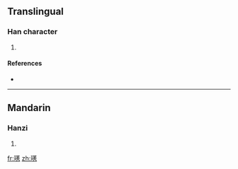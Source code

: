 ==Translingual==

===Han character===
{{Han char|rn=96|rad=玉|as=11|sn=15|four=|canj=一土廿竹尸 (MGTHS)}}

# {{defn|Han|sort=玉11}}

====References====
* {{Han ref|kx=0741.270|dkj=21223|dj=1151.010|hdz=21134.060|uh=7493|ud=29843}}

----

==Mandarin==

===Hanzi===
{{cmn-hanzi|pin=[[xiòu]] ([[xiou4]])|wg=<sup>4</sup>}}

# {{defn|Mandarin}}

[[fr:璓]]
[[zh:璓]]